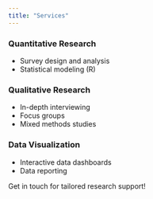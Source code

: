 ```yaml
---
title: "Services"
---
```


### Quantitative Research

-   Survey design and analysis
-   Statistical modeling (R)

### Qualitative Research

-   In-depth interviewing 
-   Focus groups
-   Mixed methods studies

### Data Visualization

-   Interactive data dashboards
-   Data reporting

Get in touch for tailored research support!
